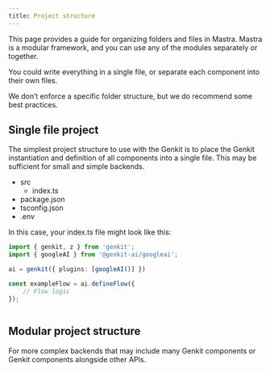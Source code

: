 ```yaml
---
title: Project structure
---
```



This page provides a guide for organizing folders and files in Mastra. Mastra is a modular framework, and you can use any of the modules separately or together.

You could write everything in a single file, or separate each component into their own files.

We don’t enforce a specific folder structure, but we do recommend some best practices.

## Single file project

The simplest project structure to use with the Genkit is to place the Genkit instantiation and definition of all components into a single file. This may be sufficient for small and simple backends.

<FileTree>

- src
  - index.ts
- package.json
- tsconfig.json
- .env

</FileTree>

In this case, your index.ts file might look like this:

```ts
import { genkit, z } from 'genkit';
import { googleAI } from '@genkit-ai/googleai';

ai = genkit({ plugins: [googleAI()] })

const exampleFlow = ai.defineFlow({ 
    // Flow logic
});



```

## Modular project structure

For more complex backends that may include many Genkit components or Genkit components alongside other APIs.